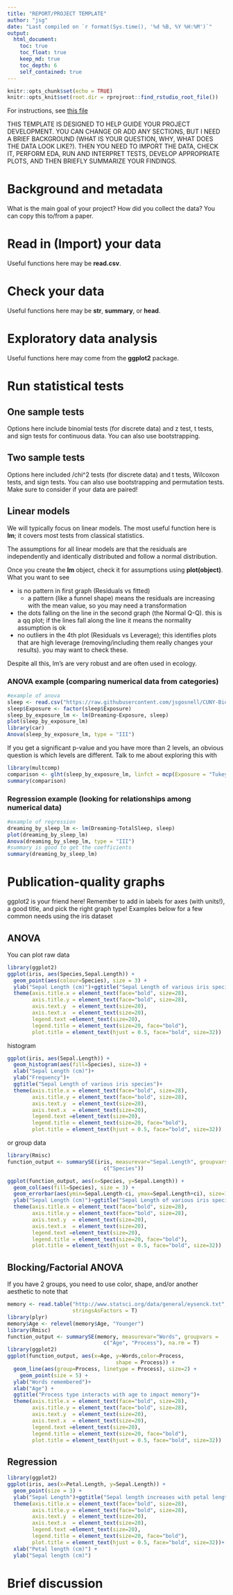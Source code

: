 ```yaml
---
title: "REPORT/PROJECT TEMPLATE"
author: "jsg"
date: "Last compiled on `r format(Sys.time(), '%d %B, %Y %H:%M')`"
output:
  html_document:
    toc: true
    toc_float: true
    keep_md: true
    toc_depth: 6
    self_contained: true
---
```


```r
knitr::opts_chunk$set(echo = TRUE)
knitr::opts_knit$set(root.dir = rprojroot::find_rstudio_root_file())
```

For instructions, see 
[this file](https://docs.google.com/document/d/1F4mDIaDHX1_sv64mVy46do_m5Mle5Q-9E1mtKN4ST4Y/edit?usp=sharing){target="blank"} 

THIS TEMPLATE IS DESIGNED TO HELP GUIDE YOUR PROJECT DEVELOPMENT. YOU CAN CHANGE
OR ADD ANY SECTIONS, BUT I NEED A BRIEF BACKGROUND (WHAT IS YOUR QUESTION, WHY,
WHAT DOES THE DATA LOOK LIKE?). THEN YOU NEED TO IMPORT THE DATA, CHECK IT, PERFORM
EDA, RUN AND INTERPRET TESTS, DEVELOP APPROPRIATE PLOTS, AND THEN BRIEFLY SUMMARIZE
YOUR FINDINGS.

# Background and metadata

What is the main goal of your project? How did you collect the data? You can copy
this to/from a paper.

# Read in (Import) your data

Useful functions here may be **read.csv**.

# Check your data

Useful functions here may be **str**, **summary**, or **head**.

# Exploratory data analysis

Useful functions here may come from the **ggplot2** package.

# Run statistical tests

## One sample tests

Options here include binomial tests (for discrete data) and z test, t tests, and
sign tests for continuous data. You can also use bootstrapping.

## Two sample tests

Options here included /chi^2 tests (for discrete data) and t tests, Wilcoxon tests, 
and sign tests. You can also use bootstrapping and permutation tests.  Make sure 
to consider if your data are paired!

## Linear models

We will typically focus on linear models. The most useful function here is
**lm**; it covers most tests from classical statistics.

The assumptions for all linear models 
are that the residuals are independently and identically distributed and follow 
a normal distribution.

Once you create the **lm** object, check it for assumptions using **plot(object)**.
What you want to see 

* is no pattern in first graph (Residuals vs fitted)
  * a pattern (like a funnel shape) means the residuals are increasing with the mean value, so you may need a transformation
* the dots falling on the line in the second graph (the Normal Q-Q).  this is a qq plot; if the lines fall along the line it means the normality assumption is ok
* no outliers in the 4th plot (Residuals vs Leverage); this identifies plots that are high leverage (removing/including them really changes your results). you may want to check these.

Despite all this, lm's are very robust and are often used in ecology.

### ANOVA example (comparing numerical data from categories)

```r
#example of anova
sleep <- read.csv("https://raw.githubusercontent.com/jsgosnell/CUNY-BioStats/master/datasets/sleep.csv", stringsAsFactors = T)
sleep$Exposure <- factor(sleep$Exposure)
sleep_by_exposure_lm <- lm(Dreaming~Exposure, sleep)
plot(sleep_by_exposure_lm)
library(car)
Anova(sleep_by_exposure_lm, type = "III")
```
If you get a significant p-value and you have more than 2 levels, an obvious 
question is which levels are different. Talk to me about exploring this with

```r
library(multcomp)
comparison <- glht(sleep_by_exposure_lm, linfct = mcp(Exposure = "Tukey"))
summary(comparison)
```

### Regression example (looking for relationships among numerical data)


```r
#example of regression
dreaming_by_sleep_lm <- lm(Dreaming~TotalSleep, sleep)
plot(dreaming_by_sleep_lm)
Anova(dreaming_by_sleep_lm, type = "III")
#summary is good to get the coefficients
summary(dreaming_by_sleep_lm)
```

# Publication-quality graphs

ggplot2 is your friend here! Remember to add in labels for axes (with units!), a
good title, and pick the right graph type! Examples  below for a few common needs
using the iris dataset

## ANOVA 

You can plot raw data

```r
library(ggplot2)
ggplot(iris, aes(Species,Sepal.Length)) + 
  geom_point(aes(colour=Species), size = 3) +
  ylab("Sepal Length (cm)")+ggtitle("Sepal Length of various iris species")+
  theme(axis.title.x = element_text(face="bold", size=28), 
        axis.title.y = element_text(face="bold", size=28), 
        axis.text.y  = element_text(size=20),
        axis.text.x  = element_text(size=20), 
        legend.text =element_text(size=20),
        legend.title = element_text(size=20, face="bold"),
        plot.title = element_text(hjust = 0.5, face="bold", size=32))
```

histogram

```r
ggplot(iris, aes(Sepal.Length)) + 
  geom_histogram(aes(fill=Species), size=3) +
  xlab("Sepal Length (cm)")+
  ylab("Frequency")+
  ggtitle("Sepal Length of various iris species")+
  theme(axis.title.x = element_text(face="bold", size=28), 
        axis.title.y = element_text(face="bold", size=28), 
        axis.text.y  = element_text(size=20),
        axis.text.x  = element_text(size=20), 
        legend.text =element_text(size=20),
        legend.title = element_text(size=20, face="bold"),
        plot.title = element_text(hjust = 0.5, face="bold", size=32))
```

or group data

```r
library(Rmisc)
function_output <- summarySE(iris, measurevar="Sepal.Length", groupvars =
                               c("Species"))

ggplot(function_output, aes(x=Species, y=Sepal.Length)) +
  geom_col(aes(fill=Species), size = 3) +
  geom_errorbar(aes(ymin=Sepal.Length-ci, ymax=Sepal.Length+ci), size=1.5) +
  ylab("Sepal Length (cm)")+ggtitle("Sepal Length of various iris species")+
  theme(axis.title.x = element_text(face="bold", size=28), 
        axis.title.y = element_text(face="bold", size=28), 
        axis.text.y  = element_text(size=20),
        axis.text.x  = element_text(size=20), 
        legend.text =element_text(size=20),
        legend.title = element_text(size=20, face="bold"),
        plot.title = element_text(hjust = 0.5, face="bold", size=32))
```


## Blocking/Factorial ANOVA

If you have 2 groups, you need to use color, shape, and/or another aesthetic to 
note that


```r
memory <- read.table("http://www.statsci.org/data/general/eysenck.txt", header = T,
                     stringsAsFactors = T)
library(plyr)
memory$Age <- relevel(memory$Age, "Younger")
library(Rmisc)
function_output <- summarySE(memory, measurevar="Words", groupvars =
                               c("Age", "Process"), na.rm = T)
library(ggplot2)
ggplot(function_output, aes(x=Age, y=Words,color=Process, 
                                   shape = Process)) +
  geom_line(aes(group=Process, linetype = Process), size=2) +
    geom_point(size = 5) +
  ylab("Words remembered")+ 
  xlab("Age") + 
  ggtitle("Process type interacts with age to impact memory")+
  theme(axis.title.x = element_text(face="bold", size=28), 
        axis.title.y = element_text(face="bold", size=28), 
        axis.text.y  = element_text(size=20),
        axis.text.x  = element_text(size=20), 
        legend.text =element_text(size=20),
        legend.title = element_text(size=20, face="bold"),
        plot.title = element_text(hjust = 0.5, face="bold", size=32))
```


## Regression

```r
library(ggplot2)
ggplot(iris, aes(x=Petal.Length, y=Sepal.Length)) +
  geom_point(size = 3) +
  ylab("Sepal Length")+ggtitle("Sepal length increases with petal length")+
  theme(axis.title.x = element_text(face="bold", size=28), 
        axis.title.y = element_text(face="bold", size=28), 
        axis.text.y  = element_text(size=20),
        axis.text.x  = element_text(size=20), 
        legend.text =element_text(size=20),
        legend.title = element_text(size=20, face="bold"),
        plot.title = element_text(hjust = 0.5, face="bold", size=32))+
  xlab("Petal length (cm)") +
  ylab("Sepal length (cm)")
```


# Brief discussion